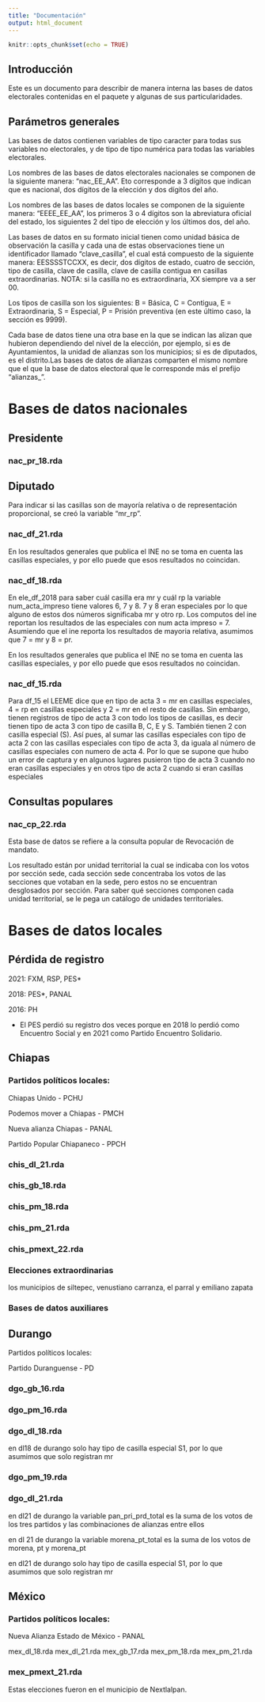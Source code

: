 ```yaml
---
title: "Documentación"
output: html_document
---
```


```r
knitr::opts_chunk$set(echo = TRUE)
```

## Introducción

Este es un documento para describir de manera interna las bases de datos electorales contenidas en el paquete y algunas de sus particularidades.

## Parámetros generales

Las bases de datos contienen variables de tipo caracter para todas sus variables no electorales, y de tipo de tipo numérica para todas las variables electorales.

Los nombres de las bases de datos electorales nacionales se componen de la siguiente manera: "nac_EE_AA". Eto corresponde a 3 dígitos que indican que es nacional, dos dígitos de la elección y dos dígitos del año.

Los nombres de las bases de datos locales se componen de la siguiente manera: "EEEE_EE_AA",
los primeros 3 o 4 dígitos son la abreviatura oficial del estado, los siguientes 2 del tipo de elección y los últimos dos, del año.

Las bases de datos en su formato inicial tienen como unidad básica de observación la casilla y cada una de estas observaciones tiene un identificador llamado "clave_casilla", el cual está compuesto de la siguiente manera:  EESSSSTCCXX, es decir, dos dígitos de estado, cuatro de sección, tipo de casilla, clave de casilla, clave de casilla contigua en casillas extraordinarias. NOTA: si la casilla no es extraordinaria, XX siempre va a ser 00.

Los tipos de casilla son los siguientes: B = Básica, C = Contigua, E = Extraordinaria, S = Especial, P = Prisión preventiva (en este último caso, la sección es 9999).

Cada base de datos tiene una otra base en la que se indican las alizan que hubieron dependiendo del nivel de la elección, por ejemplo, si es de Ayuntamientos, la unidad de alianzas son los municipios; si es de diputados, es el distrito.Las bases de datos de alianzas comparten el mismo nombre que el que la base de datos electoral que le corresponde más el prefijo "alianzas_".

# Bases de datos nacionales

## Presidente 

### nac_pr_18.rda

## Diputado 
Para indicar si las casillas son de mayoría relativa o de representación proporcional, se creó la variable "mr_rp".

### nac_df_21.rda
En los resultados generales que publica el INE no se toma en cuenta las casillas especiales, y por ello puede que esos resultados no coincidan.

### nac_df_18.rda
En ele_df_2018 para saber cuál casilla era mr y cuál rp la variable num_acta_impreso tiene valores 6, 7 y 8. 7 y 8 eran especiales por lo que alguno de estos dos números significaba mr y otro rp. Los computos del ine reportan los resultados de las especiales con num acta impreso = 7. Asumiendo que el ine reporta los resultados de mayoria relativa, asumimos que 7 = mr y 8 = pr.

En los resultados generales que publica el INE no se toma en cuenta las casillas especiales, y por ello puede que esos resultados no coincidan.

### nac_df_15.rda

Para df_15 el LEEME dice que en tipo de acta 3 = mr en casillas especiales, 4 = rp en casillas especiales y 2 = mr en el resto de casillas. Sin embargo, tienen registros de tipo de acta 3 con todo los tipos de casillas, es decir tienen tipo de acta 3 con tipo de casilla B, C, E y S. También tienen 2  con casilla especial (S). Así pues, al sumar las casillas especiales con tipo de acta 2 con las casillas especiales con tipo de acta 3, da iguala al número de casillas especiales con numero de acta 4. Por lo que se supone que hubo un error de captura y en algunos lugares pusieron tipo de acta 3 cuando no eran casillas especiales y en otros tipo de acta 2 cuando si eran casillas especiales

## Consultas populares
### nac_cp_22.rda
Esta base de datos se refiere a la consulta popular de Revocación de mandato.

Los resultado están por unidad territorial la cual se indicaba con los votos por sección sede, cada sección sede concentraba los votos de las secciones que votaban en la sede, pero estos no se encuentran desglosados por sección. Para saber qué secciones componen cada unidad territorial, se le pega un catálogo de unidades territoriales.



# Bases de datos locales
## Pérdida de registro
2021: FXM, RSP, PES*

2018: PES*, PANAL

2016: PH

* El PES perdió su registro dos veces porque en 2018 lo perdió como Encuentro Social y en 2021 como Partido Encuentro Solidario.

## Chiapas

### Partidos políticos locales:

Chiapas Unido - PCHU

Podemos mover a Chiapas - PMCH

Nueva alianza Chiapas - PANAL

Partido Popular Chiapaneco - PPCH

### chis_dl_21.rda
### chis_gb_18.rda
### chis_pm_18.rda
### chis_pm_21.rda
### chis_pmext_22.rda

### Elecciones extraordinarias 

los municipios de siltepec, venustiano carranza, el parral y emiliano zapata

### Bases de datos auxiliares

## Durango
Partidos políticos locales:


Partido Duranguense - PD

### dgo_gb_16.rda

### dgo_pm_16.rda

### dgo_dl_18.rda

en dl18 de durango solo hay tipo de casilla especial S1, por lo que asumimos que solo registran mr

### dgo_pm_19.rda

### dgo_dl_21.rda

en dl21 de durango la variable pan_pri_prd_total es la suma de los votos de los tres partidos y las combinaciones de alianzas entre ellos

en dl 21 de durango la variable morena_pt_total es la suma de los votos de morena, pt y morena_pt

en dl21 de durango solo hay tipo de casilla especial S1, por lo que asumimos que solo registran mr

## México

### Partidos políticos locales:

Nueva Alianza Estado de México - PANAL

mex_dl_18.rda
mex_dl_21.rda
mex_gb_17.rda
mex_pm_18.rda
mex_pm_21.rda

### mex_pmext_21.rda
Estas elecciones fueron en el municipio de Nextlalpan.


